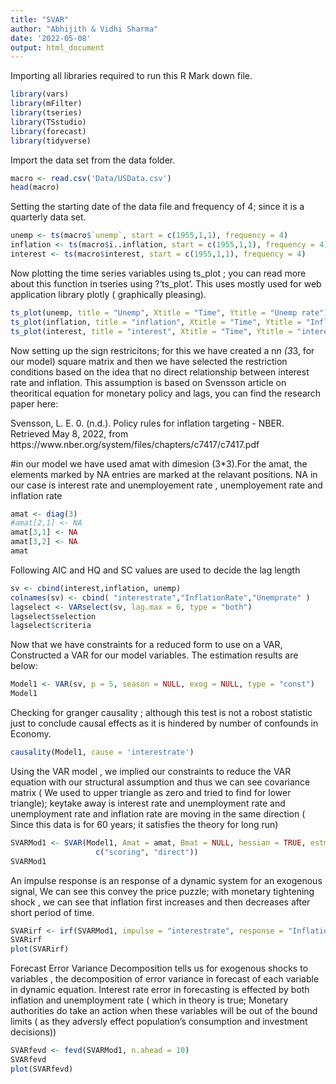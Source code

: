 ---
title: "SVAR"
author: "Abhijith & Vidhi Sharma"
date: '2022-05-08'
output: html_document
---
Importing all libraries required to run this R Mark down file.

```{r setup, include=FALSE}
library(vars)
library(mFilter)
library(tseries)
library(TSstudio)
library(forecast)
library(tidyverse)
```
Import the data set from the data folder. 

```{r}
macro <- read.csv('Data/USData.csv')
head(macro)
```

Setting the starting date of the data file and frequency of 4; since it is a quarterly data set.

```{r}
unemp <- ts(macro$`unemp`, start = c(1955,1,1), frequency = 4)
inflation <- ts(macro$ï..inflation, start = c(1955,1,1), frequency = 4)
interest <- ts(macro$interest, start = c(1955,1,1), frequency = 4)
```

Now plotting the time series variables using ts_plot ; you can read more about this function in tseries using ?'ts_plot'. 
This uses mostly used for web application library plotly ( graphically pleasing).
```{r}
ts_plot(unemp, title = "Unemp", Xtitle = "Time", Ytitle = "Unemp rate")
ts_plot(inflation, title = "inflation", Xtitle = "Time", Ytitle = "Inflation Rate")
ts_plot(interest, title = "interest", Xtitle = "Time", Ytitle = "interest rate")
```

Now setting up the sign restricitons; for this we have created a n*n (3*3, for our model) square matrix and then we have selected the restriction conditions based on the idea that no direct relationship between interest rate and inflation. This assumption is based on Svensson article on theoritical equation for monetary policy and lags, you can find the research paper here:

Svensson, L. E. 0. (n.d.). Policy rules for inflation targeting - NBER. Retrieved May 8, 2022, from https://www.nber.org/system/files/chapters/c7417/c7417.pdf 

#in our model we have used amat with dimesion (3*3).For the amat, the elements marked by NA entries are marked at the relavant positions. 
NA in our case is interest rate and unemployement rate , unemployement rate and inflation rate 



```{r}
amat <- diag(3)
#amat[2,1] <- NA
amat[3,1] <- NA
amat[3,2] <- NA
amat
```
Following AIC and HQ and SC values are used to decide the lag length

```{r}
sv <- cbind(interest,inflation, unemp)
colnames(sv) <- cbind( "interestrate","InflationRate","Unemprate" )
lagselect <- VARselect(sv, lag.max = 6, type = "both")
lagselect$selection
lagselect$criteria
```

Now that we have constraints for a reduced form to use on a VAR, Constructed a VAR for our model variables.
The estimation results are below:

```{r}
Model1 <- VAR(sv, p = 5, season = NULL, exog = NULL, type = "const")
Model1
```
Checking for granger causality ; although this test is not a robost statistic just to conclude causal effects as it is hindered by number of confounds in Economy.

```{r}
causality(Model1, cause = 'interestrate')
```
Using the VAR model , we implied our constraints to reduce the VAR equation with our structural assumption
and thus we can see covariance matrix ( We used to upper triangle as zero and tried to find for lower triangle); keytake away is interest rate and unemployment rate and unemployment rate and inflation rate are moving in the same direction ( Since this data is for 60 years; it satisfies the theory for long run)
```{r warning=FALSE}

SVARMod1 <- SVAR(Model1, Amat = amat, Bmat = NULL, hessian = TRUE, estmethod =
                   c("scoring", "direct"))
SVARMod1
```

An impulse response is an response of a dynamic system for an exogenous signal, We can see this convey the price puzzle; with monetary tightening shock , we can see that inflation first increases and then decreases after short period of time. 
```{r}
SVARirf <- irf(SVARMod1, impulse = "interestrate", response = "InflationRate",n.ahead=100)
SVARirf
plot(SVARirf)

```

Forecast Error Variance Decomposition tells us for exogenous shocks to variables , the decomposition of error variance in forecast of each variable in dynamic equation. Interest rate error in forecasting is effected by both inflation and unemployment rate ( which in theory is true; Monetary authorities do take an action when these variables will be out of the bound limits ( as they adversly effect population's consumption and investment decisions))

```{r}

SVARfevd <- fevd(SVARMod1, n.ahead = 10)
SVARfevd
plot(SVARfevd)
```

